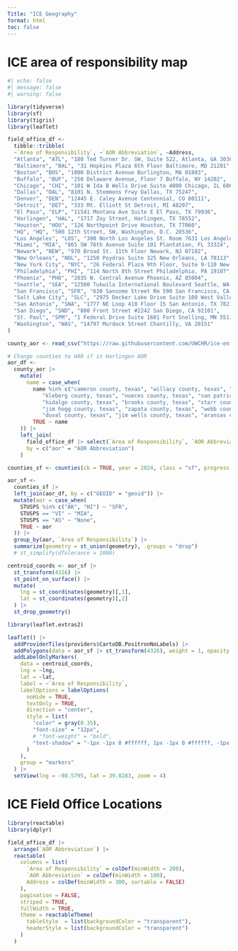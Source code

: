```yaml
---
Title: "ICE Geography"
format: html
toc: false
---
```


# ICE area of responsibility map

:::{.column-body-outset}

```r
#| echo: false
#| message: false
#| warning: false

library(tidyverse)
library(sf)
library(tigris)
library(leaflet)

field_office_df <-
  tibble::tribble(
  ~`Area of Responsibility`, ~`AOR Abbreviation`, ~Address,
  "Atlanta", "ATL", "180 Ted Turner Dr. SW, Suite 522, Atlanta, GA 30303",
  "Baltimore", "BAL", "31 Hopkins Plaza 6th Floor Baltimore, MD 21201",
  "Boston", "BOS", "1000 District Avenue Burlington, MA 01803",
  "Buffalo", "BUF", "250 Delaware Avenue, Floor 7 Buffalo, NY 14202",
  "Chicago", "CHI", "101 W Ida B Wells Drive Suite 4000 Chicago, IL 60605",
  "Dallas", "DAL", "8101 N. Stemmons Frwy Dallas, TX 75247",
  "Denver", "DEN", "12445 E. Caley Avenue Centennial, CO 80111",
  "Detroit", "DET", "333 Mt. Elliott St Detroit, MI 48207",
  "El Paso", "ELP", "11541 Montana Ave Suite E El Paso, TX 79936",
  "Harlingen", "HAL", "1717 Zoy Street, Harlingen, TX 78552",
  "Houston", "HOU", "126 Northpoint Drive Houston, TX 77060",
  "HQ", "HQ", "500 12th Street, SW, Washington, D.C. 20536",
  "Los Angeles", "LOS", "300 North Los Angeles St. Room 7631 Los Angeles, CA 90012",
  "Miami", "MIA", "865 SW 78th Avenue Suite 101 Plantation, FL 33324",
  "Newark", "NEW", "970 Broad St. 11th Floor Newark, NJ 07102",
  "New Orleans", "NOL", "1250 Poydras Suite 325 New Orleans, LA 70113",
  "New York City", "NYC", "26 Federal Plaza 9th Floor, Suite 9-110 New York, NY 10278",
  "Philadelphia", "PHI", "114 North 8th Street Philadelphia, PA 19107",
  "Phoenix", "PHO", "2035 N. Central Avenue Phoenix, AZ 85004",
  "Seattle", "SEA", "12500 Tukwila International Boulevard Seattle, WA 98168",
  "San Francisco", "SFR", "630 Sansome Street Rm 590 San Francisco, CA 94111",
  "Salt Lake City", "SLC", "2975 Decker Lake Drive Suite 100 West Valley City, UT 84119-6096",
  "San Antonio", "SNA", "1777 NE Loop 410 Floor 15 San Antonio, TX 78217",
  "San Diego", "SND", "880 Front Street #2242 San Diego, CA 92101",
  "St. Paul", "SPM", "1 Federal Drive Suite 1601 Fort Snelling, MN 55111",
  "Washington", "WAS", "14797 Murdock Street Chantilly, VA 20151"
)

county_aor <- read_csv("https://raw.githubusercontent.com/UWCHR/ice-enforce/main/share/hand/county_aor.csv", progress = FALSE)

# Change counties to HAR if in Harlingen AOR
aor_df <- 
  county_aor |> 
    mutate(
      name = case_when(
        name %in% c("cameron county, texas", "willacy county, texas", "kenedy county, texas", 
           "kleberg county, texas", "nueces county, texas", "san patricio county, texas",
           "hidalgo county, texas", "brooks county, texas", "starr county, texas",
           "jim hogg county, texas", "zapata county, texas", "webb county, texas",
           "duval county, texas", "jim wells county, texas", "aransas county, texas") ~   "harlingen, texas",
        TRUE ~ name
    )) |> 
    left_join(
      field_office_df |> select(`Area of Responsibility`, `AOR Abbreviation`),
      by = c("aor" = "AOR Abbreviation")
    )

counties_sf <- counties(cb = TRUE, year = 2024, class = "sf", progress = FALSE)

aor_sf <- 
  counties_sf |>
  left_join(aor_df, by = c("GEOID" = "geoid")) |> 
  mutate(aor = case_when(
    STUSPS %in% c("AK", "HI") ~ "SFR",
    STUSPS == "VI" ~ "MIA",
    STUSPS == "AS" ~ "None",
    TRUE ~ aor
  )) |> 
  group_by(aor, `Area of Responsibility`) |> 
  summarize(geometry = st_union(geometry), .groups = "drop") 
  # st_simplify(dTolerance = 1000)

centroid_coords <- aor_sf |> 
  st_transform(4326) |> 
  st_point_on_surface() |> 
  mutate(
    lng = st_coordinates(geometry)[,1],
    lat = st_coordinates(geometry)[,2]
  ) |> 
  st_drop_geometry()

library(leaflet.extras2)

leaflet() |>
  addProviderTiles(providers$CartoDB.PositronNoLabels) |>  
  addPolygons(data = aor_sf |> st_transform(4326), weight = 1, opacity = 1, color = gray(0.45), fill = NA) |>
  addLabelOnlyMarkers(
    data = centroid_coords,
    lng = ~lng,
    lat = ~lat,
    label = ~`Area of Responsibility`,
    labelOptions = labelOptions(
      noHide = TRUE,
      textOnly = TRUE,
      direction = "center",
      style = list(
        "color" = gray(0.35),
        "font-size" = "12px",
        # "font-weight" = "bold",
        "text-shadow" = "-1px -1px 0 #ffffff, 1px -1px 0 #ffffff, -1px 1px 0 #ffffff, 1px 1px 0 #ffffff"
      )
    ),
    group = "markers"
  ) |>
  setView(lng = -98.5795, lat = 39.8283, zoom = 4)
```

:::


# ICE Field Office Locations

```r
library(reactable)
library(dplyr)

field_office_df |>
  arrange(`AOR Abbreviation`) |>
  reactable(
    columns = list(
      `Area of Responsibility` = colDef(minWidth = 200),
      `AOR Abbreviation` = colDef(minWidth = 100),
      Address = colDef(minWidth = 300, sortable = FALSE)
    ),
    pagination = FALSE,
    striped = TRUE,
    fullWidth = TRUE,
    theme = reactableTheme(
      tableStyle  = list(backgroundColor = "transparent"),
      headerStyle = list(backgroundColor = "transparent")
    )
  )
```

